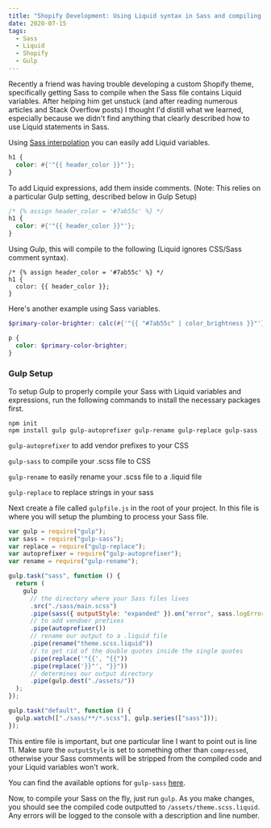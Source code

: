 ```yaml
---
title: "Shopify Development: Using Liquid syntax in Sass and compiling with Gulp"
date: 2020-07-15
tags:
  - Sass
  - Liquid
  - Shopify
  - Gulp
---
```


Recently a friend was having trouble developing a custom Shopify theme, specifically getting Sass to compile when the Sass file contains Liquid variables. After helping him get unstuck (and after reading numerous articles and Stack Overflow posts) I thought I'd distill what we learned, especially because we didn't find anything that clearly described how to use Liquid statements in Sass.

Using [Sass interpolation](https://sass-lang.com/documentation/interpolation) you can easily add Liquid variables.

```scss:title=sass/main.scss
h1 {
  color: #{'"{{ header_color }}"'};
}
```

To add Liquid expressions, add them inside comments. (Note: This relies on a particular Gulp setting, described below in Gulp Setup)

```scss:title=sass/main.scss
/* {% assign header_color = '#7ab55c' %} */
h1 {
  color: #{'"{{ header_color }}"'};
}
```

Using Gulp, this will compile to the following (Liquid ignores CSS/Sass comment syntax).

```liquid:title=assets/theme.scss.Liquid
/* {% assign header_color = '#7ab55c' %} */
h1 {
  color: {{ header_color }};
}
```

Here's another example using Sass variables.

```scss:title=sass/main.scss
$primary-color-brighter: calc(#{'"{{ "#7ab55c" | color_brightness }}"'} / 100);

p {
  color: $primary-color-brighter;
}
```

### Gulp Setup

To setup Gulp to properly compile your Sass with Liquid variables and expressions, run the following commands to install the necessary packages first.

```
npm init
npm install gulp gulp-autoprefixer gulp-rename gulp-replace gulp-sass
```

`gulp-autoprefixer` to add vendor prefixes to your CSS

`gulp-sass` to compile your .scss file to CSS

`gulp-rename` to easily rename your .scss file to a .liquid file

`gulp-replace` to replace strings in your sass

Next create a file called `gulpfile.js` in the root of your project. In this file is where you will setup the plumbing to process your Sass file.

```js:title=gulpfile.js {12}
var gulp = require("gulp");
var sass = require("gulp-sass");
var replace = require("gulp-replace");
var autoprefixer = require("gulp-autoprefixer");
var rename = require("gulp-rename");

gulp.task("sass", function () {
  return (
    gulp
      // the directory where your Sass files lives
      .src("./sass/main.scss")
      .pipe(sass({ outputStyle: "expanded" }).on("error", sass.logError))
      // to add vendoer prefixes
      .pipe(autoprefixer())
      // rename our output to a .liquid file
      .pipe(rename("theme.scss.liquid"))
      // to get rid of the double quotes inside the single quotes
      .pipe(replace('"{{', "{{"))
      .pipe(replace('}}"', "}}"))
      // determines our output directory
      .pipe(gulp.dest("./assets/"))
  );
});

gulp.task("default", function () {
  gulp.watch(["./sass/**/*.scss"], gulp.series(["sass"]));
});
```

This entire file is important, but one particular line I want to point out is line 11. Make sure the `outputStyle` is set to something other than `compressed`, otherwise your Sass comments will be stripped from the compiled code and your Liquid variables won't work.

You can find the available options for `gulp-sass` [here](https://github.com/sass/node-sass).

Now, to compile your Sass on the fly, just run `gulp`. As you make changes, you should see the compiled code outputted to `/assets/theme.scss.liquid`. Any errors will be logged to the console with a description and line number.
